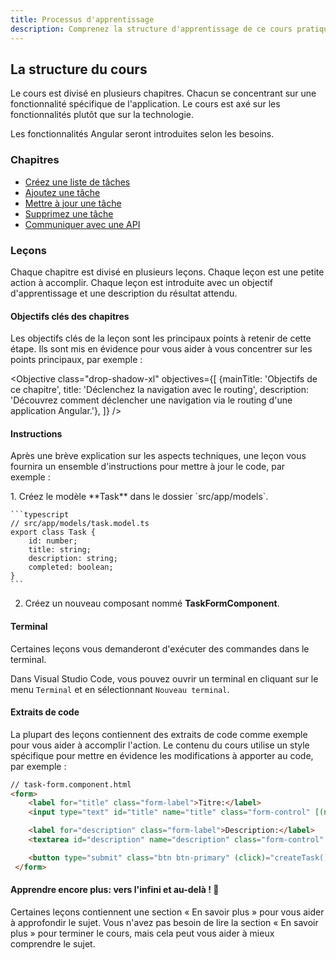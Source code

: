 ```yaml
---
title: Processus d'apprentissage
description: Comprenez la structure d'apprentissage de ce cours pratique.
---
```



## La structure du cours

Le cours est divisé en plusieurs chapitres. Chacun se concentrant sur une fonctionnalité spécifique de l'application.
Le cours est axé sur les fonctionnalités plutôt que sur la technologie.

Les fonctionnalités Angular seront introduites selon les besoins. 

### Chapitres

- <a href="/fr/practical-course/task-listing/display-overview" target="_blank">Créez une liste de tâches</a>
- <a href="/fr/practical-course/create-task/create-task-overview" target="_blank">Ajoutez une tâche</a>
- <a href="/fr/practical-course/update-task/update-overview" target="_blank">Mettre à jour une tâche</a>
- <a href="/fr/practical-course/delete-task/delete-overview" target="_blank">Supprimez une tâche</a>
- <a href="/fr/practical-course/api-server/api-overview" target="_blank">Communiquer avec une API</a>

### Leçons

Chaque chapitre est divisé en plusieurs leçons. Chaque leçon est une petite action à accomplir.
Chaque leçon est introduite avec un objectif d'apprentissage et une description du résultat attendu.

#### Objectifs clés des chapitres

Les objectifs clés de la leçon sont les principaux points à retenir de cette étape.
Ils sont mis en évidence pour vous aider à vous concentrer sur les points principaux, par exemple :

<Objective class="drop-shadow-xl" objectives={[
    {mainTitle: 'Objectifs de ce chapitre', title: 'Déclenchez la navigation avec le routing', description: 'Découvrez comment déclencher une navigation via le routing d\'une application Angular.'},
]} />

#### Instructions

Après une brève explication sur les aspects techniques, une leçon vous fournira un ensemble d'instructions pour mettre à jour le code, par exemple :

<Steps>
1. Créez le modèle **Task** dans le dossier `src/app/models`.

    ```typescript
    // src/app/models/task.model.ts
    export class Task {
        id: number;
        title: string;
        description: string;
        completed: boolean;
    }
    ```

2. Créez un nouveau composant nommé **TaskFormComponent**.
</Steps>

#### Terminal

Certaines leçons vous demanderont d'exécuter des commandes dans le terminal.

Dans Visual Studio Code, vous pouvez ouvrir un terminal en cliquant sur le menu `Terminal` et en sélectionnant `Nouveau terminal`.

#### Extraits de code

La plupart des leçons contiennent des extraits de code comme exemple pour vous aider à accomplir l'action.
Le contenu du cours utilise un style spécifique pour mettre en évidence les modifications à apporter au code, par exemple :

```html ins={"Ajoutez la liaison d'événement pour créer la tâche": 8-9} ins="(click)="createTask()""
// task-form.component.html
<form>
    <label for="title" class="form-label">Titre:</label>
    <input type="text" id="title" name="title" class="form-control" [(ngModel)]="task.title"/>

    <label for="description" class="form-label">Description:</label>
    <textarea id="description" name="description" class="form-control" [(ngModel)]="task.description"></textarea>

    <button type="submit" class="btn btn-primary" (click)="createTask()">Créer la tâche</button>
 </form>
```

#### Apprendre encore plus: vers l'infini et au-delà ! 🚀

Certaines leçons contiennent une section « En savoir plus » pour vous aider à approfondir le sujet.
Vous n'avez pas besoin de lire la section « En savoir plus » pour terminer le cours, mais cela peut vous aider à mieux comprendre le sujet.
